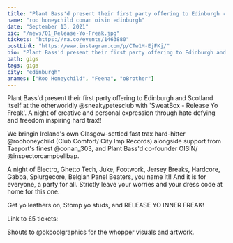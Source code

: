 ---
title: "Plant Bass'd present their first party offering to Edinburgh - Release Yo Freak"
name: "roo honeychild conan oisin edinburgh"
date: "September 13, 2021"
pic: "/news/01_Release-Yo-Freak.jpg"
tickets: "https://ra.co/events/1463880"
postLink: "https://www.instagram.com/p/CTw1M-EjFKj/"
bio: "Plant Bass'd present their first party offering to Edinburgh and Scotland itself at the otherworldly Sneaky Petes"
path: gigs
tags: gigs
city: "edinburgh"
anames: ["Roo Honeychild", "Feena", "oBrother"]
---

Plant Bass'd present their first party offering to Edinburgh and Scotland itself at the otherworldly @sneakypetesclub with 'SweatBox - Release Yo Freak'.
A night of creative and personal expression through hate defying and freedom inspiring hard trax!!

We bringin Ireland's own Glasgow-settled fast trax hard-hitter @roohoneychild (Club Comfort/ City Imp Records) alongside support from Taeport's finest @conan_303, and Plant Bass'd co-founder OISÍN/ @inspectorcampbellbap.

A night of Electro, Ghetto Tech, Juke, Footwork, Jersey Breaks, Hardcore, Gabba, Splurgecore, Belgian Panel Beaters, you name it!!
And it is for everyone, a party for all. Strictly leave your worries and your dress code at home for this one.

Get yo leathers on, Stomp yo studs, and RELEASE YO INNER FREAK!

Link to £5 tickets: <HoverLink url="ra.co/events/1463880" external inline />

Shouts to @okcoolgraphics for the whopper visuals and artwork.
